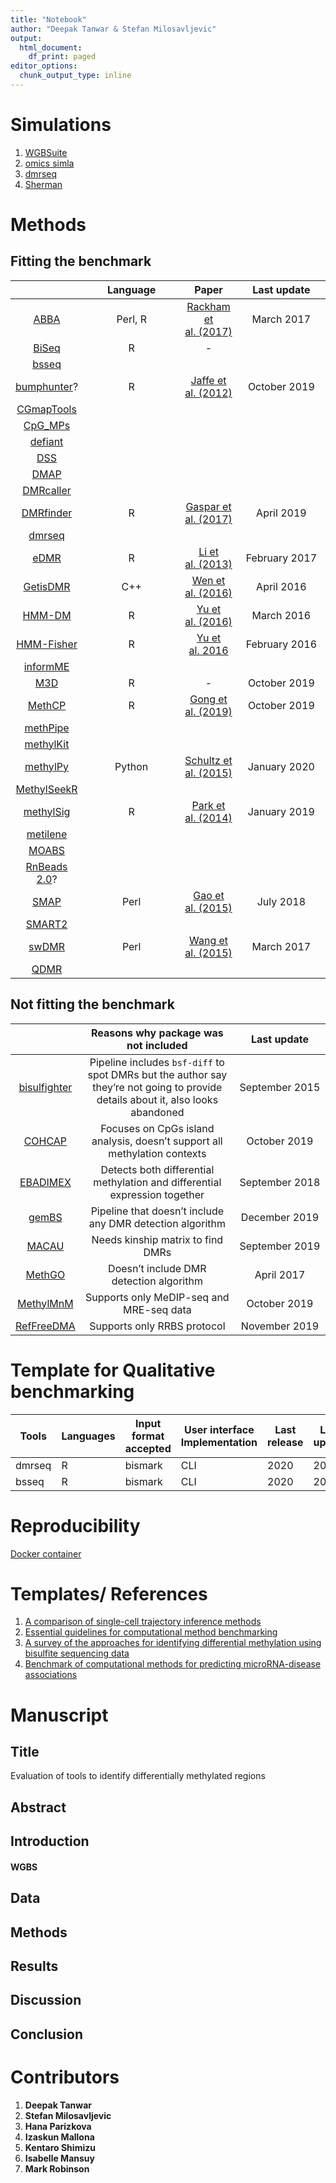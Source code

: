```yaml
---
title: "Notebook"
author: "Deepak Tanwar & Stefan Milosavljevic"
output:
  html_document:
    df_print: paged
editor_options:
  chunk_output_type: inline
---
```



# Simulations
1. [WGBSuite](http://www.wgbssuite.org.uk/)
2. [omics simla](https://omicssimla.sourceforge.io/WGBSinput.html)
3. [dmrseq](https://bioconductor.org/packages/release/bioc/html/dmrseq.html)
4. [Sherman](https://github.com/FelixKrueger/Sherman/blob/master/Sherman_User_Manual.md)


# Methods

## Fitting the benchmark

|        | Language | Paper | Last update |
|:-----:|:------------:|:-----:|:-----------:|
| [ABBA](http://abba.systems-genetics.net/) | Perl, R | [Rackham et al. (2017)](https://doi.org/10.1534/genetics.116.195008) | March 2017 | 
| [BiSeq](https://bioconductor.org/packages/release/bioc/html/BiSeq.html) | R  | -  | |
| [bsseq](https://bioconductor.org/packages/release/bioc/html/bsseq.html) | | | |
| [bumphunter](https://bioconductor.org/packages/release/bioc/html/bumphunter.html)? | R | [Jaffe et al. (2012)](https://doi.org/10.1093/ije/dyr238) | October 2019 |
| [CGmapTools](https://cgmaptools.github.io/) | | | |
| [CpG_MPs](https://github.com/Kinspact/CpG_MPs) | | | | 
| [defiant](https://github.com/hhg7/defiant) | | | |
| [DSS](http://bioconductor.org/packages/release/bioc/html/DSS.html) | | | |
| [DMAP](https://academic.oup.com/bioinformatics/article/30/13/1814/2422202) | | | |
| [DMRcaller](https://bioconductor.org/packages/release/bioc/html/DMRcaller.html) | | | |
| [DMRfinder](https://github.com/jsh58/DMRfinder#misc) | R | [Gaspar et al. (2017)](https://doi.org/10.1186/s12859-017-1909-0) | April 2019 |
| [dmrseq](https://bioconductor.org/packages/release/bioc/html/dmrseq.html) | | | |
| [eDMR](https://github.com/ShengLi/edmr) | R | [Li et al. (2013)](https://doi.org/10.1186/1471-2105-14-S5-S10) | February 2017 |
| [GetisDMR](https://github.com/DMU-lilab/GetisDMR) | C++ | [Wen et al. (2016)](https://doi.org/10.1093/bioinformatics/btw497) | April 2016 |
| [HMM-DM](https://github.com/xxy39/HMM-DM)| R | [Yu et al. (2016)](https://doi.org/10.1515/sagmb-2015-0077) | March 2016 |
| [HMM-Fisher](https://github.com/xxy39/HMM-Fisher) | R | [Yu et al. 2016](https://doi.org/10.1515/sagmb-2015-0076) | February 2016 |
| [informME](https://github.com/GarrettJenkinson/informME) | | | |
| [M3D](https://bioconductor.org/packages/release/bioc/html/M3D.html) | R | - | October 2019 |
| [MethCP](https://github.com/boyinggong/MethCP) | R | [Gong et al. (2019)](https://doi.org/10.1101/265116 ) | October 2019 |
| [methPipe](http://smithlabresearch.org/software/methpipe/) | | | |
| [methylKit](https://bioconductor.org/packages/release/bioc/html/methylKit.html) | | | |
| [methylPy](https://github.com/yupenghe/methylpy) | Python | [Schultz et al. (2015)](https://doi.org/10.1038/nature14465) | January 2020 |
| [MethylSeekR](https://bioconductor.org/packages/release/bioc/html/MethylSeekR.html) | | | |
| [methylSig](https://github.com/sartorlab/methylSig) | R | [Park et al. (2014)](https://doi.org/10.1093/bioinformatics/btu339) | January 2019 |
| [metilene](https://www.bioinf.uni-leipzig.de/Software/metilene/) | | | |
| [MOABS](https://github.com/sunnyisgalaxy/moabs) | | | |
| [RnBeads 2.0](https://genomebiology.biomedcentral.com/articles/10.1186/s13059-019-1664-9)? | | | |
| [SMAP](https://github.com/hellbelly/SMAPdigger) | Perl | [Gao et al. (2015)](https://doi.org/10.1186/s13742-015-0070-9) | July 2018 |
| [SMART2](http://fame.edbc.org/smart/index.html) | | | |
| [swDMR](https://github.com/xflicsu/swdmr) | Perl | [Wang et al. (2015)]( https://doi.org/10.1371/journal.pone.0132866) | March 2017 |
| [QDMR](http://bioinfo.hrbmu.edu.cn/qdmr/) | | | |

## Not fitting the benchmark

|      |  Reasons why package was not included | Last update |
|:-----:|:------------------------------------------:|:----------------------:|
| [bisulfighter](https://github.com/yutaka-saito/Bisulfighter) | Pipeline includes `bsf-diff` to spot DMRs but the author say they're not going to provide details about it, also looks abandoned | September 2015 |
| [COHCAP](http://www.bioconductor.org/packages/release/bioc/html/COHCAP.html)| Focuses on CpGs island analysis, doesn't support all methylation contexts | October 2019 |
| [EBADIMEX](https://github.com/TobiasMadsen/ebadimex) | Detects both differential methylation and differential expression together | September 2018 |
| [gemBS](https://github.com/heathsc/gemBS) | Pipeline that doesn't include any DMR detection algorithm | December 2019 |
| [MACAU](http://www.xzlab.org/software.html) | Needs kinship matrix to find DMRs | September 2019 |
| [MethGO](http://paoyangchen-laboratory.github.io/methgo/) | Doesn't include DMR detection algorithm | April 2017 |
| [MethylMnM](http://www.bioconductor.org/packages/release/bioc/html/methylMnM.html) | Supports only MeDIP-seq and MRE-seq data | October 2019 |
| [RefFreeDMA](https://github.com/jklughammer/RefFreeDMA) | Supports only RRBS protocol | November 2019 |


# Template for Qualitative benchmarking

| Tools| Languages | Input format accepted | User interface	Implementation | Last release |	Last update	| Year published | Documentation quality | User friendly | Open source | Unit testing | Parallel analysis| Platform independent |
| - | - | - | - | - | - | - | - | - | - | - | - | - |
| dmrseq | R | bismark | CLI | 2020 | 2020 | 2018 | Good | Yes | Yes | Yes | Yes | Yes |
| bsseq | R | bismark | CLI | 2020 | 2020 | 2013 | Good | Yes | Yes | Yes | Yes | Yes |


# Reproducibility
[Docker container](https://hub.docker.com/r/dktanwar/dmr_docker)


# Templates/ References

1. [A comparison of single-cell trajectory inference methods](https://www.nature.com/articles/s41587-019-0071-9)
2. [Essential guidelines for computational method benchmarking](https://genomebiology.biomedcentral.com/articles/10.1186/s13059-019-1738-8)
3. [A survey of the approaches for identifying differential methylation using bisulfite sequencing data ](https://academic.oup.com/bib/article/19/5/737/3064341)
4. [Benchmark of computational methods for predicting microRNA-disease associations](https://genomebiology.biomedcentral.com/articles/10.1186/s13059-019-1811-3)


<!-- # RRBS -->
<!-- 1. Simulated RRBS data -->
<!-- 2. Same tools on RRBS -->
<!-- 3. Same plots -->


# Manuscript

## Title
Evaluation of tools to identify differentially methylated regions

## Abstract

## Introduction

#### WGBS

## Data

## Methods

## Results

## Discussion

## Conclusion

# Contributors
1. **Deepak Tanwar**
2. **Stefan Milosavljevic**
3. **Hana Parizkova**
4. **Izaskun Mallona**
5. **Kentaro Shimizu**
6. **Isabelle Mansuy**
7. **Mark Robinson**
